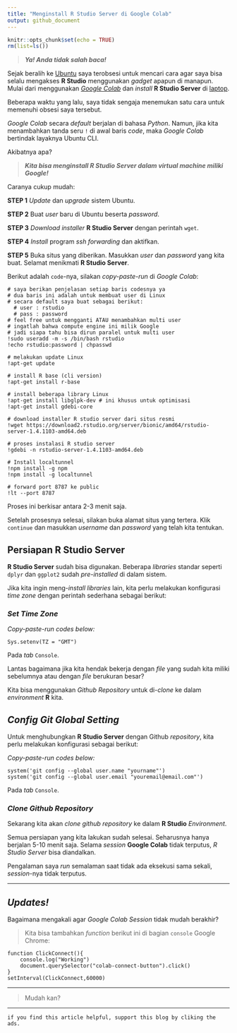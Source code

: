 ```yaml
---
title: "Menginstall R Studio Server di Google Colab"
output: github_document
---
```


```r
knitr::opts_chunk$set(echo = TRUE)
rm(list=ls())
```

> ___Ya! Anda tidak salah baca!___

Sejak beralih ke [Ubuntu](https://ikanx101.com/blog/review-ubuntu/) saya terobsesi untuk mencari cara agar saya bisa selalu mengakses __R Studio__ menggunakan _gadget_ apapun di manapun. Mulai dari menggunakan [_Google Colab_](https://ikanx101.com/blog/google-colab/) dan _install_ __R Studio Server__ di [laptop](https://ikanx101.com/blog/rstudio-server/).

Beberapa waktu yang lalu, saya tidak sengaja menemukan satu cara untuk memenuhi obsesi saya tersebut.

_Google Colab_ secara _default_ berjalan di bahasa _Python_. Namun, jika kita menambahkan tanda seru `!` di awal baris _code_, maka _Google Colab_ bertindak layaknya Ubuntu CLI.

Akibatnya apa? 

> ___Kita bisa menginstall R Studio Server dalam virtual machine miliki Google!___

Caranya cukup mudah:

__STEP 1__ _Update_ dan _upgrade_ sistem Ubuntu.

__STEP 2__ Buat _user_ baru di Ubuntu beserta _password_.

__STEP 3__ _Download_ _installer_ __R Studio Server__ dengan perintah `wget`.

__STEP 4__ _Install_ program _ssh forwarding_ dan aktifkan.

__STEP 5__ Buka situs yang diberikan. Masukkan _user_ dan _password_ yang kita buat. Selamat menikmati __R Studio Server__.

Berikut adalah `code`-nya, silakan _copy-paste-run_ di _Google Colab_:

```
# saya berikan penjelasan setiap baris codesnya ya
# dua baris ini adalah untuk membuat user di Linux
# secara default saya buat sebagai berikut:
  # user : rstudio
  # pass : password
# feel free untuk mengganti ATAU menambahkan multi user
# ingatlah bahwa compute engine ini milik Google
# jadi siapa tahu bisa dirun paralel untuk multi user
!sudo useradd -m -s /bin/bash rstudio
!echo rstudio:password | chpasswd

# melakukan update Linux
!apt-get update

# install R base (cli version)
!apt-get install r-base

# install beberapa library Linux
!apt-get install libglpk-dev # ini khusus untuk optimisasi
!apt-get install gdebi-core

# download installer R studio server dari situs resmi
!wget https://download2.rstudio.org/server/bionic/amd64/rstudio-server-1.4.1103-amd64.deb

# proses instalasi R studio server
!gdebi -n rstudio-server-1.4.1103-amd64.deb

# Install localtunnel
!npm install -g npm
!npm install -g localtunnel

# forward port 8787 ke public
!lt --port 8787 
 ```
 
Proses ini berkisar antara 2-3 menit saja.

Setelah prosesnya selesai, silakan buka alamat situs yang tertera. Klik `continue` dan masukkan _username_ dan _password_ yang telah kita tentukan.

## Persiapan __R Studio Server__

__R Studio Server__ sudah bisa digunakan. Beberapa _libraries_ standar seperti `dplyr` dan `ggplot2` sudah _pre-installed_ di dalam sistem.

Jika kita ingin meng-_install_ _libraries_ lain, kita perlu melakukan konfigurasi _time zone_ dengan perintah sederhana sebagai berikut:

### _Set Time Zone_

_Copy-paste-run codes below:_

```
Sys.setenv(TZ = "GMT")
```

Pada _tab_ `Console`.

Lantas bagaimana jika kita hendak bekerja dengan _file_ yang sudah kita miliki sebelumnya atau dengan _file_ berukuran besar?

Kita bisa menggunakan _Github Repository_ untuk di-_clone_ ke dalam _environment_ __R__ kita.

## _Config Git Global Setting_

Untuk menghubungkan __R Studio Server__ dengan Github _repository_, kita perlu melakukan konfigurasi sebagai berikut:

_Copy-paste-run codes below:_

```
system('git config --global user.name "yourname"')
system('git config --global user.email "youremail@email.com"')
```

Pada _tab_ `Console`.

### _Clone Github Repository_

Sekarang kita akan _clone github repository_ ke dalam __R Studio__ _Environment_.

Semua persiapan yang kita lakukan sudah selesai. Seharusnya hanya berjalan 5-10 menit saja. Selama _session_ __Google Colab__ tidak terputus, _R Studio Server_ bisa diandalkan.

Pengalaman saya _run_ semalaman saat tidak ada eksekusi sama sekali, _session_-nya tidak terputus.


---

## _Updates!_

Bagaimana mengakali agar _Google Colab Session_ tidak mudah berakhir?

> Kita bisa tambahkan _function_ berikut ini di bagian `console` Google Chrome:

```
function ClickConnect(){
    console.log("Working")
    document.querySelector("colab-connect-button").click()
}
setInterval(ClickConnect,60000)
```

---

> Mudah kan?
 
 ---
 
 `if you find this article helpful, support this blog by cliking the ads.`